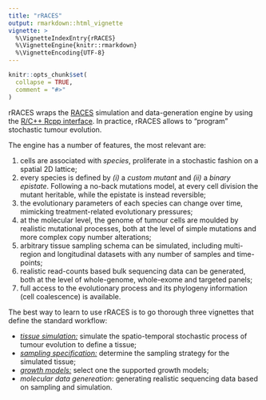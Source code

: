 ```yaml
---
title: "rRACES"
output: rmarkdown::html_vignette
vignette: >
  %\VignetteIndexEntry{rRACES}
  %\VignetteEngine{knitr::rmarkdown}
  %\VignetteEncoding{UTF-8}
---
```


```r
knitr::opts_chunk$set(
  collapse = TRUE,
  comment = "#>"
)
```

rRACES wraps the [RACES](https://github.com/albertocasagrande/RACES) simulation and data-generation engine by using the [R/C++ Rcpp interface](https://www.rcpp.org/). In practice, rRACES allows to "program" stochastic tumour evolution.

The engine has a number of features, the most relevant are:

1.  cells are associated with *species*, proliferate in a stochastic fashion on a spatial 2D lattice;
2.  every species is defined by *(i)* a _custom mutant_ and *(ii)* a _binary epistate_. Following a no-back mutations model, at every cell division the mutant heritable, while the epistate is instead reversible;
3.  the evolutionary parameters of each species can change over time, mimicking treatment-related evolutionary pressures;
4.  at the molecular level, the genome of tumour cells are moulded by realistic mutational processes, both at the level of simple mutations and more complex copy number alterations;
5.  arbitrary tissue sampling schema can be simulated, including multi-region and longitudinal datasets with any number of samples and time-points;
6.  realistic read-counts based bulk sequencing data can be generated, both at the level of whole-genome, whole-exome and targeted panels;
7.  full access to the evolutionary process and its phylogeny information (cell coalescence) is available.

The best way to learn to use rRACES is to go thorough three  vignettes that define the standard workflow:

-   [*tissue simulation:*](a01_tissue_simulation.html) simulate the spatio-temporal stochastic process of tumour evolution to define a tissue;
-   [*sampling specification:*](a02_sampling_simulation.html) determine the sampling strategy for the simulated tissue;
-   [*growth models:*](a03_growth_models.html) select one the supported growth models; 
-   *molecular data genereation*: generating realistic sequencing data based on sampling and simulation.


